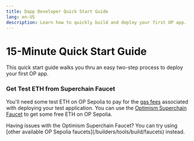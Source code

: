 ```yaml
---
title: Dapp Developer Quick Start Guide
lang: en-US
description: Learn how to quickly build and deploy your first OP app.
---
```



# 15-Minute Quick Start Guide

This quick start guide walks you thru an easy two-step process to deploy your first OP app.

<Steps>

### Get Test ETH from Superchain Faucet

You'll need some test ETH on OP Sepolia to pay for the [gas fees](https://ethereum.org/en/developers/docs/gas/) associated with deploying your test application.
You can use the [Optimism Superchain Faucet](https://app.optimism.io/faucet) to get some free ETH on OP Sepolia.

<Callout>
Having issues with the Optimism Superchain Faucet?
You can try using [other available OP Sepolia faucets](/builders/tools/build/faucets) instead.
</Callout>

</Steps>